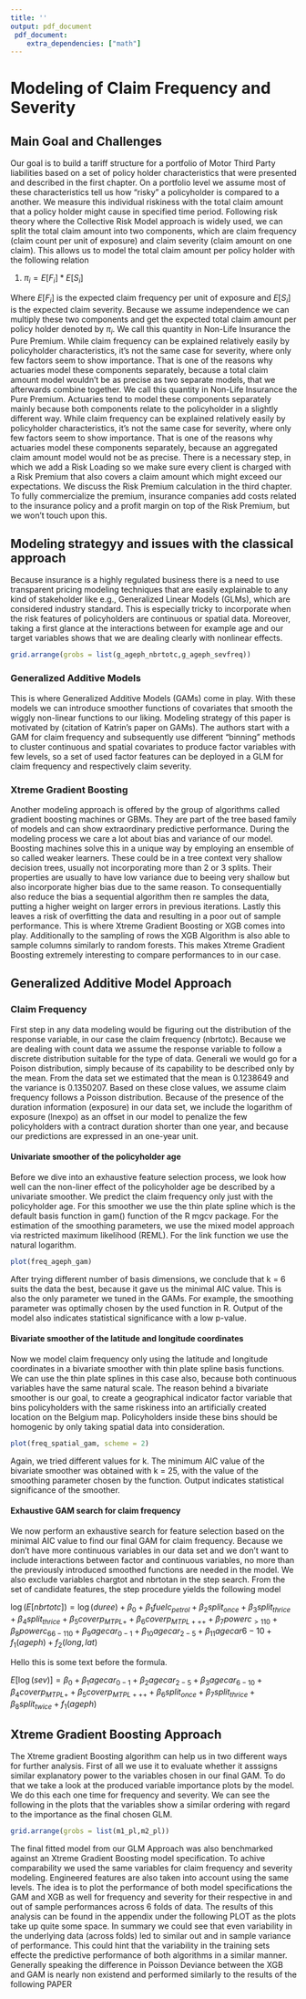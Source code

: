 ```yaml
---
title: ''
output: pdf_document
 pdf_document:
    extra_dependencies: ["math"]
---
```



# Modeling of Claim Frequency and Severity 
## Main Goal and Challenges
Our goal is to build a tariff structure for a portfolio of Motor Third Party liabilities based on a set of policy holder characteristics that were presented and described in the first chapter. On a portfolio level we assume most of these characteristics tell us how “risky” a policyholder is compared to a another. We measure this individual riskiness with the total claim amount that a policy holder might cause in specified time period.
Following risk theory where the Collective Risk Model approach is widely used, we can split the total claim amount into two components, which are claim frequency (claim count per unit of exposure) and claim severity (claim amount on one claim). This allows us to model the total claim amount per policy holder with the following relation
  
(1) $\pi_i = E[F_i]*E[S_i]$
  
Where $E[F_i]$ is the expected claim frequency per unit of exposure and $E[S_i]$ is the expected claim severity. Because we assume independence we can multiply these two components and get the expected total claim amount per policy holder denoted by $\pi_i$. We call this quantity in Non-Life Insurance the Pure Premium.
While claim frequency can be explained relatively easily by policyholder characteristics, it’s not the same case for severity, where only few factors seem to show importance. That is one of the reasons why actuaries model these components separately, because a total claim amount model wouldn’t be as precise as two separate models, that we afterwards combine together.
We call this quantity in Non-Life Insurance the Pure Premium. Actuaries tend to model these components separately mainly because both components relate to the policyholder in a slightly different way. While claim frequency can be explained relatively easily by policyholder characteristics, it’s not the same case for severity, where only few factors seem to show importance. That is one of the reasons why actuaries model these components separately, because an aggregated claim amount model would not be as precise.
There is a necessary step, in which we add a Risk Loading so we make sure every client is charged with a Risk Premium that also covers a claim amount which might exceed our expectations. We discuss the Risk Premium calculation in the third chapter. To fully commercialize the premium, insurance companies add costs related to the insurance policy and a profit margin on top of the Risk Premium, but we won’t touch upon this.


## Modeling strategyy and issues with the classical approach
Because insurance is a highly regulated business there is a need to use transparent pricing modeling techniques that are easily explainable to any kind of stakeholder like e.g., Generalized Linear Models (GLMs), which are considered industry standard. This is especially tricky to incorporate when the risk features of policyholders are continuous or spatial data. Moreover, taking a first glance at the interactions between for example age and our target variables shows that we are dealing clearly with nonlinear effects. 
  
```r
grid.arrange(grobs = list(g_ageph_nbrtotc,g_ageph_sevfreq))
```
### Generalized Additive Models
This is where Generalized Additive Models (GAMs) come in play. With these models we can introduce smoother functions of covariates that smooth the wiggly non-linear functions to our liking. 
Modeling strategy of this paper is motivated by (citation of Katrin’s paper on GAMs). The authors start with a GAM for claim frequency and subsequently use different “binning” methods to cluster continuous and spatial covariates to produce factor variables with few levels, so a set of used factor features can be deployed in a GLM for claim frequency and respectively claim severity.

### Xtreme Gradient Boosting
Another modeling approach is offered by the group of algorithms called gradient boosting machines or GBMs. They are part of the tree based family of models and can show extraordinary predictive performance. During the modeling process we care a lot about bias and variance of our model. Boosting machines solve this in a unique way by employing an ensemble of so called weaker learners. These could be in a tree context very shallow decision trees, usually not incorporating more than 2 or 3 splits. Their properties are usually to have low variance due to beeing very shallow but also incorporate higher bias due to the same reason. To consequentially also reduce the bias a sequential algorithm then re samples the data, putting a higher weight on larger errors in previous iterations. Lastly this leaves a risk of overfitting the data and resulting in a poor out of sample performance. This is where Xtreme Gradient Boosting or XGB comes into play. Additionally to the sampling of rows the XGB Algorithm is also able to sample columns similarly to random forests. This makes Xtreme Gradient Boosting extremely interesting to compare performances to in our case. 


\newpage

## Generalized Additive Model Approach 

### Claim Frequency
First step in any data modeling would be figuring out the distribution of the response variable, in our case the claim frequency (nbrtotc). Because we are dealing with count data we assume the response variable to follow a discrete distribution suitable for the type of data. Generali we would go for a Poison distribution, simply because of its capability to be described only by the mean. From the data set we estimated that the mean is 0.1238649 and the variance is 0.1350207. Based on these close values, we assume claim frequency follows a Poisson distribution. Because of the presence of the duration information (exposure) in our data set, we include the logarithm of exposure (lnexpo) as an offset in our model to penalize the few policyholders with a contract duration shorter than one year, and because our predictions are expressed in an one-year unit.

#### Univariate smoother of the policyholder age
Before we dive into an exhaustive feature selection process, we look how well can the non-liner effect of the policyholder age be described by a univariate smoother. We predict the claim frequency only just with the policyholder age. For this smoother we use the thin plate spline which is the default basis function in gam() function of the R mgcv package. For the estimation of the smoothing parameters, we use the mixed model approach via restricted maximum likelihood (REML). For the link function we use the natural logarithm.

```r
plot(freq_ageph_gam)
```

After trying different number of basis dimensions, we conclude that k = 6 suits the data the best, because it gave us the minimal AIC value. This is also the only parameter we tuned in the GAMs. For example, the smoothing parameter was optimally chosen by the used function in R. Output of the model also indicates statistical significance with a low p-value.

#### Bivariate smoother of the latitude and longitude coordinates  
Now we model claim frequency only using the latitude and longitude coordinates in a bivariate smoother with thin plate spline basis functions. We can use the thin plate splines in this case also, because both continuous variables have the same natural scale. The reason behind a bivariate smoother is our goal, to create a geographical indicator factor variable that bins policyholders with the same riskiness into an artificially created location on the Belgium map. Policyholders inside these bins should be homogenic by only taking spatial data into consideration.

```r
plot(freq_spatial_gam, scheme = 2)
```

Again, we tried different values for k. The minimum AIC value of the bivariate smoother was obtained with k = 25, with the value of the smoothing parameter chosen by the function. Output indicates statistical significance of the smoother.

#### Exhaustive GAM search for claim frequency  
We now perform an exhaustive search for feature selection based on the minimal AIC value to find our final GAM for claim frequency. Because we don’t have more continuous variables in our data set and we don’t want to include interactions between factor and continuous variables, no more than the previously introduced smoothed functions are needed in the model. We also exclude variables chargtot and nbrtotan in the step search. From the set of candidate features, the step procedure yields the following model

$\log(E[nbrtotc]) = \log(duree) +\beta_0 + \beta_1fuelc_{petrol} + \beta_2split_{once}+ \beta_3split_{thrice}+ \beta_4split_{thrice}+ \beta_5coverp_{MTPL+}+ \beta_6coverp_{MTPL+++}+ \beta_7powerc_{>110}+ \beta_8powerc_{66-110}+ \beta_9agecar_{0-1}+ \beta_{10}agecar_{2-5}+ \beta_{11}agecar{6-10}+ f_1(ageph)+ f_2(long, lat)$
  
Hello this is some text before the formula. 
  
$E[\log(sev)] = \beta_0 + \beta_1agecar_{0-1} + \beta_2agecar_{2-5}+ \beta_3agecar_{6-10}+ \beta_4coverp_{MTPL+}+ \beta_5coverp_{MTPL+++}+ \beta_6split_{once}+ \beta_7split_{thrice}+ \beta_8split_{twice}+ f_1(ageph)$


## Xtreme Gradient Boosting Approach

The Xtreme gradient Boosting algorithm can help us in two different ways for further analysis. First of all we use it to evaluate whether it asssigns similar explanatory power to the variables chosen in our final GAM. To do that we take a look at the produced variable importance plots by the model. We do this each one time for frequency and severity. We can see the following in the plots that the variables show a similar ordering with regard to the importance as the final chosen GLM. 


```r
grid.arrange(grobs = list(m1_pl,m2_pl))
```


The final fitted model from our GLM Approach was also benchmarked against an Xtreme Gradient Boosting model specification. To achive comparability we used the same variables for claim frequency and severity modeling. Engineered features are also taken into account using the same levels. The idea is to plot the performance of both model specifications the GAM and XGB as well for frequency and severity for their respective in and out of sample performances across 6 folds of data. The results of this analysis can be found in the appendix under the following PLOT as the plots take up quite some space. In summary we could see that even variability in the underlying data (across folds) led to similar out and in sample variance of performance. This could hint that the variability in the training sets effecte the predictive performance of both algorithms in a similar manner. Generally speaking the difference in Poisson Deviance between the XGB and GAM is nearly non existend and performed similarly to the results of the following PAPER \citep{}





\vspace{0.5cm}





